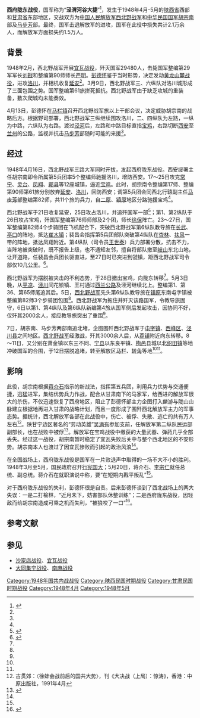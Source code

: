{{Infobox Military Conflict|
campaign=國共內戰|
image=[[File:PDH1948.jpg|220px]]|
caption=彭德怀动员解放军向西府陇东进军|
conflict=西府陇东战役|
partof=[[第二次国共内战|第二次国共内战]]|
date=1948年4月16日－1948年5月19日|
place=[[陕西省|陕西省]]西部和[[甘肃省|甘肃省]]东部地区|
result=[[中华民国国军|中华民国国军]]胜利，[[西北野战军|西北野战军]]殘部突圍北撤|
combatant1=[[File:People's_Liberation_Army_Flag_of_the_People's_Republic_of_China.svg|25px]] [[中国人民解放军|中国人民解放军]][[西北野战军|西北野战军]]：第一、二、四、六纵队|
combatant2=[[File:Flag_of_the_Republic_of_China_Army.svg|25px]] [[中华民国国军|中华民国国军]]西安綏靖公署|
commander1=[[File:People's_Liberation_Army_Flag_of_the_People's_Republic_of_China.svg|25px]] [[彭德怀|彭德怀]]<br />
[[File:People's_Liberation_Army_Flag_of_the_People's_Republic_of_China.svg|25px]] [[张宗逊|张宗逊]]<br />
[[File:People's_Liberation_Army_Flag_of_the_People's_Republic_of_China.svg|25px]] [[赵寿山|赵寿山]]|
commander2=[[File:Flag_of_the_Republic_of_China_Army.svg|25px]] [[胡宗南|胡宗南]]<br />
[[File:Flag_of_the_Republic_of_China_Army.svg|25px]] [[马步芳|马步芳]]<br />
[[File:Flag_of_the_Republic_of_China_Army.svg|25px]] [[裴昌会|裴昌会]]<br />
[[File:Flag_of_the_Republic_of_China_Army.svg|25px]] [[徐保|徐保]]|
casualties1=约15000人|
casualties2=约21900人<ref>{{cite book|language=zh-hans|author=《中国人民解放军第一野战军战史》编审委员会|title=中国人民解放军第一野战军战史|year=1995|location=北京|publisher=解放军出版社|pages=144|isbn=978-7-5065-5402-2}}</ref>|
}}

'''西府陇东战役'''，国军称为“'''泾渭河谷大捷'''”<ref>{{cite journal|language=zh-hant|title=胡宗南反败为胜的「泾渭河谷大捷」|author=經盛鴻|journal=傳記文學|year=2011|issue=4|pages=48-60}}</ref>，发生于1948年4月-5月的[[陕西省|陕西省]]西部和[[甘肃省|甘肃省]]东部地区，交战双方为[[中国人民解放军|中国人民解放军]][[西北野战军|西北野战军]]和[[中华民国国军|中华民国国军]][[胡宗南|胡宗南]]部及[[马步芳|马步芳]]部。最终，国军击退解放军的进攻，国军在此役中损失共计2.1万余人，而解放军方面损失约1.5万人。

== 背景 ==
1948年2月，西北野战军开展[[宜瓦战役|宜瓦战役]]，歼灭国军29480人，击毙国军整编第29军军长[[刘戡|刘戡]]和整编第90师师长[[嚴明_(中國)|严明]]{{r|传|page=207}}。[[彭德怀|彭德怀]]鉴于当时形势，决定发动[[黄龙山麓战役|黄龙山麓战役]]，进攻[[洛川|洛川]]，并相机收复[[延安|延安]]<ref name="xc"/>。3月9日，西北野战军三、六纵队对洛川城形成了三面包围之势。国军整编第61旅拼死抵抗。西北野战军由于缺乏攻城的重装备，数次爬城均未能奏效。
 
4月13日，彭德怀在[[马栏镇_(旬邑县)|马栏镇]]召开西北野战军旅以上干部会议，决定威胁胡宗南的战略后方。根据野司部署，西北野战军三纵继续围攻洛川，二、四纵队为左路，一纵为中路，六纵队为右路。渡过[[泾河|泾河]]后，左路和中路目标直指[[宝鸡|宝鸡]]，右路切断[[西安|西安]]至[[兰州|兰州]]的公路，监视并抗击[[马步芳|马步芳]]部随时可能的来援<ref name="xc"/>。

== 经过 ==
1948年4月16日，西北野战军三路大军同时开拔，发起西府陇东战役。西安绥署主任胡宗南即令所属第5兵团率5个整编师驰援洛川，增防西安。17～25日攻克[[常宁|常宁]]、[[灵台|灵台]]、[[凤翔|凤翔]]、[[郿县|郿县]]等12座城镇，逼近[[宝鸡|宝鸡]]。此时，胡宗南令整编第17师、整编第90师第61旅分别放弃[[延安|延安]]、[[洛川|洛川]]，回防西安；调第5兵团会同西北行辕副主任[[马步芳|马步芳]]部整编第82师，共11个旅的兵力，自[[二原|二原]]、[[镇原|镇原]]地区分路驰援宝鸡<ref name="zy"/>。

西北野战军于21日收复延安，25日攻占洛川，并追歼国军一部<ref name="jm">{{cite news|language=zh-hans|url=http://news.china.com/zh_cn/history/all/11025807/20050922/12038128.html|title=历史解密：西府战役-彭德怀辉煌戎马生涯的遗憾|date=2005-09-22|accessdate=2015-05-09|publisher=中华网|archive-date=2016-03-04|archive-url=https://web.archive.org/web/20160304195421/http://news.china.com/zh_cn/history/all/11025807/20050922/12038128.html|dead-url=no}}</ref>；第1、第2纵队于26日攻占宝鸡，歼国军整编第76师师部及2个团，师长[[徐保|徐保]]阵亡{{r|传|page=209}}。23～27日，国军整编第82师4个步骑团在飞机配合下，突破西北野战军第6纵队教导旅在[[长武|长武]]、[[亭口|亭口]]的阵地，抵达[[崔木镇|崔木镇]]；裴昌会指挥第5兵团部队突破第4纵队在[[杏林|杏林]]、[[扶风|扶风]]一带的阵地，抵达凤翔附近。第4纵队（司令员[[王世泰|王世泰]]）兵力部署分散，抗击不力，当阵地被突破时，既不报告上级，也不通知友邻，擅自将部队撤至[[岐山|岐山]]东北山地，让开道路，任裴昌会兵团长驱直进，至27日时已突进到虢镇，距西北野战军司令部仅10几公里。<ref name="zy">{{cite web|url =http://military.china.com/history4/62/20150331/19448835_all.html|title =彭德怀兵败西府：一野靠白刃战杀出国民党军包围圈|date =2015-03-31|accessdate =2015-05-09|language =zh-hans|publisher =中华网|deadurl =yes|archiveurl =https://web.archive.org/web/20160304194819/http://military.china.com/history4/62/20150331/19448835_all.html|archivedate =2016-03-04|df =}}</ref>。

西北野战军为摆脱被夹击的不利态势，于28日撤出宝鸡，向陇东转移<ref name="jm"/>。5月3日晚，从[[平凉|平凉]]、[[泾川|泾川]]间花锁镇、王村通过[[西兰公路|西兰公路]]及泾河继续北上。整编第1、第36、第65师尾追其后。5日，[[西北野战军|西北野战军]]先头第6纵队教导旅在[[镇原|镇原]]东南屯字镇被整编第82师3个步骑团包围<ref name="jm"/>。西北野战军为拖住并歼灭该路国军，令教导旅固守，6日以第1、第4纵队及第6纵队新编第4旅从国军侧后发起攻击，因协同不好，仅歼其2000余人，接应教导旅突出了重围<ref name="xc"/>。

7日，胡宗南、马步芳两部南追北堵，企图围歼西北野战军于[[屯字镇|屯字镇]]、[[西峰区|西峰区]]、[[泾川县|泾川县]]之间地区。[[西北野战军|西北野战军]]经激战，歼其3000余人后，从[[荔镇|荔镇]]附近向东转移。8～11日，又分别在萧金镇以东三不同、[[宁县|宁县]]以东良平镇、[[栒邑|栒邑]]县城以北[[织田镇|织田镇]]等地冲破国军的合围，于12日摆脱追堵，转至解放区[[马栏|马栏]]、[[转角|转角]]等地<ref name="xc"/><ref name="zy"/>。

== 影响 ==
此役，胡宗南根据[[蒋介石|蒋介石]]指示的新战法，指挥第五兵团，利用兵力优势与交通便捷，迅猛进军，集结优势兵力作战，配合从甘肃南下的马家军，给西进的解放军很大的杀伤，不仅迅速恢复了西府地区，阻止了彭德怀部主力企图打入麟游与陇山山脉建立根据地再进入甘肃的战略计划，而且一度形成了围歼西北解放军主力的军事态势。据统计，西北解放军各部在此战役中，伤亡、被俘、失散、逃亡的共有万人左右<ref>古贯郊：〈徐蚌会战前后的国共大势〉，刊《大决战（上局）：惊涛》，香港：中原出版社，1991年4月</ref>{{rp|315}}。陕甘宁边区著名的“劳动英雄”[[吴满有|吴满有]]参加支前，任解放军第二纵队民运部副部长，也在战败中被俘<ref>{{cite web|url =http://news.sohu.com/20081118/n260709493.shtml|title =书写战争历史莫忘默默承受战争灾难的人民大众|date =2008-11-18|accessdate =2015-05-09|language =zh-hans|publisher =搜狐|archive-date =2019-08-23|archive-url =https://web.archive.org/web/20190823114736/http://news.sohu.com/20081118/n260709493.shtml|dead-url =no}}</ref>。解放军在宝鸡战役中缴获的大量武器、弹药几乎全部丢失。经过这一战役，胡宗南暂时稳定了宜瓦失败后关中与整个西北地区的不安形势。胡宗南本人也渡过了因宜瓦惨败而引起的政治风浪<ref name="zy"/>。

在全国战场上，西府陇东战役是国军在一片败退声中取得的一场不大不小的胜利。1948年3月至5月，国民政府召开[[行宪国大|行宪国大]]；5月20日，蒋介石、[[李宗仁|李宗仁]]就任总统、副总统。蒋介石在就职演说中称，要“在短期内戡平叛乱”<ref name="zy"/>。

对于西府陇东战役的失利，彭德怀很是自责。后来彭德怀谈到了西北战场上的两大失误：一是二打榆林，“近月未下，妨害部队休整训练”；二是西府陇东战役，因轻敌而给胡宗南造成可乘之机而失利，“被狼咬了一口”<ref name="xc">{{cite journal|language=zh-hans|url=http://cpc.people.com.cn/GB/85037/7212778.html|title=彭德怀与胡宗南在西北的较量|author=杨飞|journal=湘潮|year=2008|access-date=2015-05-09|archive-date=2016-03-04|archive-url=https://web.archive.org/web/20160304070630/http://cpc.people.com.cn/GB/85037/7212778.html|dead-url=no}}</ref>。

== 参考文献 ==
{{Reflist|2|refs=
<ref name="传">{{cite book|author=《彭德怀传》编写组|title=彭德怀传|date=2006-12|publisher=当代中国出版社|isbn=978-7-80092-103-2|language=zh-hans}}</ref>
}}
==参见==
*[[沙家店战役|沙家店战役]]、[[宜瓦战役|宜瓦战役]]
*[[大同集宁战役|大同集宁战役]]、[[南麻战役|南麻战役]]

{{第二次国共内战}}
[[Category:1948年国共内战战役|Category:1948年国共内战战役]]
[[Category:陕西民国时期战役|Category:陕西民国时期战役]]
[[Category:甘肃民国时期战役|Category:甘肃民国时期战役]]
[[Category:1948年4月|Category:1948年4月]]
[[Category:1948年5月|Category:1948年5月]]
